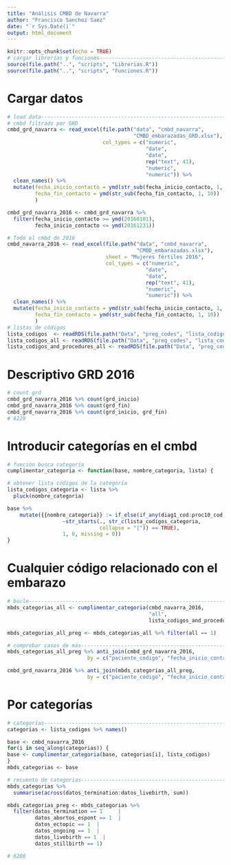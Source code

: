 ```yaml
---
title: "Análisis CMBD de Navarra"
author: "Francisco Sanchez Saez"
date: "`r Sys.Date()`"
output: html_document
---
```


```r
knitr::opts_chunk$set(echo = TRUE)
# cargar librerías y funciones-------------------------------------------------
source(file.path("..", "scripts", "Librerias.R"))
source(file.path("..", "scripts", "Funciones.R"))

```

# Cargar datos

```r
# load data--------------------------------------------------------------------
# cmbd filtrado por GRD
cmbd_grd_navarra <- read_excel(file.path("data", "cmbd_navarra",
                                         "CMBD_embarazadas_GRD.xlsx"),
                               col_types = c("numeric", 
                                             "date", 
                                             "date",
                                             rep("text", 41),
                                             "numeric",
                                             "numeric")) %>% 
  clean_names() %>% 
  mutate(fecha_inicio_contacto = ymd(str_sub(fecha_inicio_contacto, 1, 10)),
         fecha_fin_contacto = ymd(str_sub(fecha_fin_contacto, 1, 10))
         )

cmbd_grd_navarra_2016 <- cmbd_grd_navarra %>% 
  filter(fecha_inicio_contacto >= ymd(20160101),
         fecha_inicio_contacto <= ymd(20161231))

# Todo el cmbd de 2016
cmbd_navarra_2016 <- read_excel(file.path("data", "cmbd_navarra",
                                          "CMBD_embarazadas.xlsx"),
                                sheet = "Mujeres fértiles 2016",
                                col_types = c("numeric", 
                                             "date", 
                                             "date",
                                             rep("text", 41),
                                             "numeric",
                                             "numeric")) %>% 
  clean_names() %>% 
  mutate(fecha_inicio_contacto = ymd(str_sub(fecha_inicio_contacto, 1, 10)),
         fecha_fin_contacto = ymd(str_sub(fecha_fin_contacto, 1, 10))
         )
# listas de códigos
lista_codigos  <- readRDS(file.path("Data", "preg_codes", "lista_codigos.RDS"))
lista_codigos_all <- readRDS(file.path("Data", "preg_codes", "lista_codigos_all.RDS"))
lista_codigos_and_procedures_all <- readRDS(file.path("Data", "preg_codes", "lista_codigos_and_procedures_all.RDS"))

```


# Descriptivo GRD 2016

```r
# count grd
cmbd_grd_navarra_2016 %>% count(grd_inicio)
cmbd_grd_navarra_2016 %>% count(grd_fin)
cmbd_grd_navarra_2016 %>% count(grd_inicio, grd_fin)
# 6229

```

# Introducir categorías en el cmbd

```r
# función busca categoría
cumplimentar_categoria <- function(base, nombre_categoria, lista) {

# obtener lista códigos de la categoría  
lista_codigos_categoria <- lista %>% 
  pluck(nombre_categoria) 

base %>% 
    mutate({{nombre_categoria}} := if_else(if_any(diag1_cod:proc10_cod, 
                  ~str_starts(., str_c(lista_codigos_categoria, 
                              collapse = "|")) == TRUE),
                  1, 0, missing = 0))
}

```

# Cualquier código relacionado con el embarazo

```r
# bucle------------------------------------------------------------------------
mbds_categorias_all <- cumplimentar_categoria(cmbd_navarra_2016, 
                                              "all", 
                                              lista_codigos_and_procedures_all)

mbds_categorias_all_preg <- mbds_categorias_all %>% filter(all == 1)

```

```r
# comprobar casos de más-------------------------------------------------------
mbds_categorias_all_preg %>% anti_join(cmbd_grd_navarra_2016, 
                          by = c("paciente_codigo", "fecha_inicio_contacto")) 

cmbd_grd_navarra_2016 %>% anti_join(mbds_categorias_all_preg, 
                          by = c("paciente_codigo", "fecha_inicio_contacto"))

```

# Por categorías

```r
# categorías-------------------------------------------------------------------
categorias <- lista_codigos %>% names()

base <- cmbd_navarra_2016
for(i in seq_along(categorias)) {
base <- cumplimentar_categoria(base, categorias[i], lista_codigos)
}
mbds_categorias <- base

# recuento de categorías-------------------------------------------------------
mbds_categorias %>% 
  summarise(across(datos_termination:datos_livebirth, sum))

mbds_categorias_preg <- mbds_categorias %>% 
  filter(datos_termination == 1     |
         datos_abortos_espont == 1  |
         datos_ectopic == 1  |
         datos_ongoing == 1  |
         datos_livebirth == 1  |
         datos_stillbirth == 1)

# 6286

```




